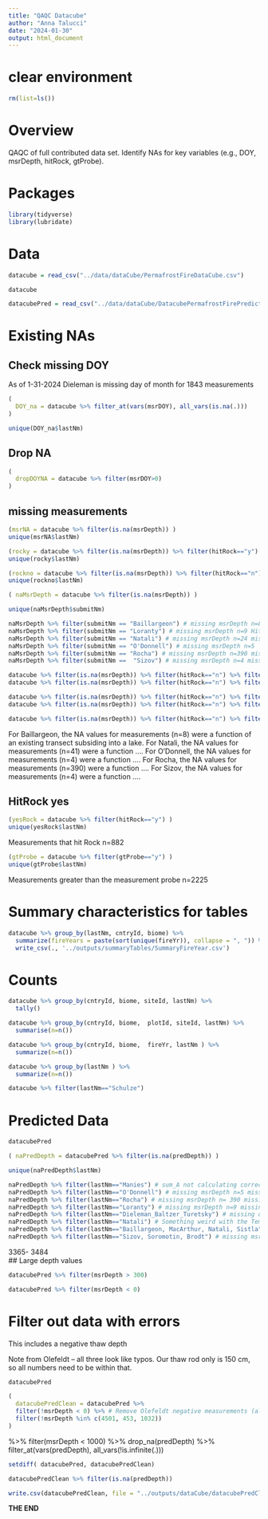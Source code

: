 ```yaml
---
title: "QAQC Datacube"
author: "Anna Talucci"
date: "2024-01-30"
output: html_document
---
```



# clear environment
```r
rm(list=ls())
```

# Overview
QAQC of full contributed data set. Identify NAs for key variables (e.g., DOY, msrDepth, hitRock, gtProbe).


# Packages

```r
library(tidyverse)
library(lubridate)
```

# Data

```r
datacube = read_csv("../data/dataCube/PermafrostFireDataCube.csv")
```

```r
datacube
```

```r
datacubePred = read_csv("../data/dataCube/DatacubePermafrostFirePredicted.csv")
```

# Existing NAs

## Check missing DOY
As of 1-31-2024 Dieleman is missing day of month for 1843 measurements
```r
( 
  DOY_na = datacube %>% filter_at(vars(msrDOY), all_vars(is.na(.))) 
)

unique(DOY_na$lastNm)
```

## Drop NA
```r
(
  dropDOYNA = datacube %>% filter(msrDOY>0)
)
```

## missing measurements
```r
(msrNA = datacube %>% filter(is.na(msrDepth)) )
unique(msrNA$lastNm)
```
```r
(rocky = datacube %>% filter(is.na(msrDepth)) %>% filter(hitRock=="y") )
unique(rocky$lastNm)
```

```r
(rockno = datacube %>% filter(is.na(msrDepth)) %>% filter(hitRock=="n") )
unique(rockno$lastNm)
```
```r
( naMsrDepth = datacube %>% filter(is.na(msrDepth)) )
```
```r
unique(naMsrDepth$submitNm)
```

```r
naMsrDepth %>% filter(submitNm == "Baillargeon") # missing msrDepth n=8 inundation
naMsrDepth %>% filter(submitNm == "Loranty") # missing msrDepth n=9 Hit rock
naMsrDepth %>% filter(submitNm == "Natali") # missing msrDepth n=24 missing in submitted data
naMsrDepth %>% filter(submitNm == "O'Donnell") # missing msrDepth n=5
naMsrDepth %>% filter(submitNm == "Rocha") # missing msrDepth n=390 missing in submitted data
naMsrDepth %>% filter(submitNm ==  "Sizov") # missing msrDepth n=4 missing in submitted data
```


```r
datacube %>% filter(is.na(msrDepth)) %>% filter(hitRock=="n") %>% filter(submitNm=="Baillargeon")
datacube %>% filter(is.na(msrDepth)) %>% filter(hitRock=="n") %>% filter(submitNm=="Natali")

datacube %>% filter(is.na(msrDepth)) %>% filter(hitRock=="n") %>% filter(submitNm=="O'Donnell")
datacube %>% filter(is.na(msrDepth)) %>% filter(hitRock=="n") %>% filter(submitNm=="Rocha")

datacube %>% filter(is.na(msrDepth)) %>% filter(hitRock=="n") %>% filter(submitNm=="Sizov")
```
For Baillargeon, the NA values for measurements (n=8) were a function of an existing transect subsiding into a lake.
For Natali, the NA values for measurements (n=41) were a function ....
For O'Donnell, the NA values for measurements (n=4) were a function ....
For Rocha, the NA values for measurements (n=390) were a function ....
For Sizov, the NA values for measurements (n=4) were a function ....


## HitRock yes 

```r
(yesRock = datacube %>% filter(hitRock=="y") )
unique(yesRock$lastNm)
```
Measurements that hit Rock n=882

```r
(gtProbe = datacube %>% filter(gtProbe=="y") )
unique(gtProbe$lastNm)
```

Measurements greater than the measurement probe n=2225

# Summary characteristics for tables
```r
datacube %>% group_by(lastNm, cntryId, biome) %>%
  summarize(fireYears = paste(sort(unique(fireYr)), collapse = ", ")) %>%
  write_csv(., '../outputs/summaryTables/SummaryFireYear.csv')
```

# Counts
```r
datacube %>% group_by(cntryId, biome, siteId, lastNm) %>%
  tally()
```

```r
datacube %>% group_by(cntryId, biome,  plotId, siteId, lastNm) %>%
  summarise(n=n())
```

```r
datacube %>% group_by(cntryId, biome,  fireYr, lastNm ) %>%
  summarize(n=n())
```

```r
datacube %>% group_by(lastNm ) %>%
  summarize(n=n())
```

```r
datacube %>% filter(lastNm=="Schulze")
```

# Predicted Data

```r
datacubePred
```

```r
( naPredDepth = datacubePred %>% filter(is.na(predDepth)) )
```

```r
unique(naPredDepth$lastNm)
```


```r
naPredDepth %>% filter(lastNm=="Manies") # sum_A not calculating correctly need to check for id 1-41 because the temperatures for the days preceeding 117 are all below freezing
naPredDepth %>% filter(lastNm=="O'Donnell") # missing msrDepth n=5 missing in submitted
naPredDepth %>% filter(lastNm=="Rocha") # missing msrDepth n= 390 missing in submitted
naPredDepth %>% filter(lastNm=="Loranty") # missing msrDepth n=9 missing in submitted
naPredDepth %>% filter(lastNm=="Dieleman_Baltzer_Turetsky") # missing day of month n=1841
naPredDepth %>% filter(lastNm=="Natali") # Something weird with the Temperature date from ERA5 need to check n=237 on missing n=24 msrDepth in submitted data
naPredDepth %>% filter(lastNm=="Baillargeon, MacArthur, Natali, Sistla") # missing msrDepth n=8 missing in submitted
naPredDepth %>% filter(lastNm=="Sizov, Soromotin, Brodt") # missing msrDepth n=4 missing in submitted
```
3365- 3484	
## Large depth values

```r
datacubePred %>% filter(msrDepth > 300)

```

```r
datacubePred %>% filter(msrDepth < 0)

```

# Filter out data with errors
This includes a negative thaw depth

Note from Olefeldt --  all three look like typos. Our thaw rod only is 150 cm, so all numbers need to be within that. 
```r
datacubePred
```
```r
( 
  datacubePredClean = datacubePred %>% 
  filter(!msrDepth < 0) %>% # Remove Olefeldt negative measurements (also removes msrDepth with NA)
  filter(!msrDepth %in% c(4501, 453, 1032))
)
```

%>% 
    filter(msrDepth < 1000) %>% 
    drop_na(predDepth) %>% 
    filter_at(vars(predDepth), all_vars(!is.infinite(.)))

```r
setdiff( datacubePred, datacubePredClean)
```

```r
datacubePredClean %>% filter(is.na(predDepth))
```

```r
write.csv(datacubePredClean, file = "../outputs/dataCube/datacubePredClean.csv", row.names = FALSE)
```

**THE END**